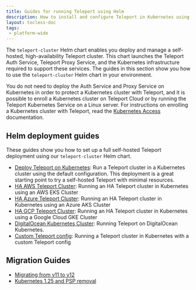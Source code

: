 ```yaml
---
title: Guides for running Teleport using Helm
description: How to install and configure Teleport in Kubernetes using Helm
layout: tocless-doc
tags:
 - platform-wide
---
```


The `teleport-cluster` Helm chart enables you deploy and manage a self-hosted,
high-availability Teleport cluster. This chart launches the Teleport Auth
Service, Teleport Proxy Service, and the Kubernetes infrastructure required to
support these services. The guides in this section show you how to use the
`teleport-cluster` Helm chart in your environment.

You do not need to deploy the Auth Service and Proxy Service on Kubernetes in
order to protect a Kubernetes cluster with Teleport, and it is possible to
enroll a Kubernetes cluster on Teleport Cloud or by running the Teleport
Kubernetes Service on a Linux server. For instructions on enrolling a Kubernetes
cluster with Teleport, read the [Kubernetes
Access](../../../enroll-resources/kubernetes-access/introduction.mdx) documentation.

## Helm deployment guides

These guides show you how to set up a full self-hosted Teleport deployment using
our `teleport-cluster` Helm chart.

- [Deploy Teleport on Kubernetes](kubernetes-cluster.mdx): Run a Teleport cluster in a Kubernetes cluster using
  the default configuration. This deployment is a great starting point to try a self-hosted 
  Teleport with minimal resources. 
- [HA AWS Teleport Cluster](aws.mdx): Running an HA Teleport cluster in Kubernetes using an AWS EKS Cluster
- [HA Azure Teleport Cluster](azure.mdx): Running an HA Teleport cluster in Kubernetes using an Azure AKS Cluster
- [HA GCP Teleport Cluster](gcp.mdx): Running an HA Teleport cluster in Kubernetes using a Google Cloud GKE Cluster
- [DigitalOcean Kubernetes Cluster](digitalocean.mdx):
  Running Teleport on DigitalOcean Kubernetes.
- [Custom Teleport config](custom.mdx): Running a Teleport cluster in Kubernetes with a custom Teleport config

## Migration Guides

- [Migrating from v11 to v12](migration-v12.mdx)
- [Kubernetes 1.25 and PSP removal](migration-kubernetes-1-25-psp.mdx)
